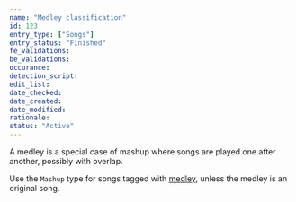 ```yaml
---
name: "Medley classification"
id: 123
entry_type: ["Songs"]
entry_status: "Finished"
fe_validations:
be_validations:
occurance:
detection_script:
edit_list:
date_checked:
date_created:
date_modified:
rationale:
status: "Active"
---
```

A medley is a special case of mashup where songs are played one after another, possibly with overlap.

Use the `Mashup` type for songs tagged with [medley](https://vocadb.net/T/3093), unless the medley is an original song.
